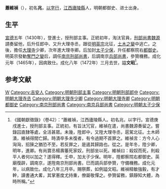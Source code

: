 {{Otheruses|other=名为萧文昭的其他人物|萧文昭}}

'''蕭維禎'''（{{bd|？||1472年||Xiao蕭}}），初名'''兆'''，[[以字行|以字行]]，[[江西|江西]][[廬陵縣|廬陵縣]]人，明朝都御史、进士出身。

== 生平 ==
[[宣德|宣德]]五年（1430年），登進士，授刑部主事。正統初年，淘汰官員，[[刑部尚書|刑部尚書]][[魏源_(永樂進士)|魏源]]請奏留他，后升任郎中、又升大理寺丞，跟從[[明英宗|明英宗]]北征，[[土木之變|土木之變]]中逃亡。之後，擔任[[大理寺|大理寺]]少卿，次年進大理寺卿。后加封[[太子少保|太子少保]]，升任都察院右[[都御史|都御史]]。明英宗發動[[奪門之變|奪門之變]]后，調任[[南京|南京]][[刑部尚書|刑部尚書]]，后調南京[[兵部尚書|兵部尚書]]，參贊機務。成化元年（1465年），因病致仕。成化八年（1472年）三月去世，謚'''文昭'''<ref>《國朝獻徵錄》（卷42）：“蕭維禎，江西廬陵縣人。初名兆，以字行。宣德庚戌進士，授刑部主事。正統初，有旨汰冗官，維禎在遣，尚書魏源奏留之。嘗錄囚直隸等處，全活甚眾。未幾，陞郎中，又陞大理寺丞，扈駕北征。土木師潰，維禎得間亡歸。時潰卒多未復者，有令過期不首罪之。維禎言：方今人心洶洶，招猍之猶恐不至，若反罪之，是遏其歸路也。從之。是年冬，陞少卿，明年，進卿。有尚寶丞楊壽箠死家奴，刑部坐以死。維禎曰：殺奴而死，則殺平人者何以加之？遂得釋。壬申，加太子少保。明年，陞都察院右都御史。英廟復辟，調南京，遂陞南京刑部尚書。巳而調兵部參贊，守備機務。成化元年，以病致仕。成化八年三月卒。賜祭葬，如例謚文昭。維禎精敏強毅，有才幹，讀書通大畧，其掌憲度尤持重，僚屬敬憚之。參贊留務，鎮靜知大體，為時所稱。”</ref>。

==参考文献==
{{wikisource|國朝獻徵錄/卷之四十二}}
{{reflist}}

{{宣德五年庚戌科殿試金榜}}

{{Authority control}}

{{DEFAULTSORT:Xiao蕭}}
[[Category:萧姓|W]]
[[Category:吉安人|Category:吉安人]]
[[Category:明朝刑部主事|Category:明朝刑部主事]]
[[Category:明朝刑部郎中|Category:明朝刑部郎中]]
[[Category:明朝大理寺丞|Category:明朝大理寺丞]]
[[Category:明朝大理寺少卿|Category:明朝大理寺少卿]]
[[Category:明朝大理寺卿|Category:明朝大理寺卿]]
[[Category:明朝都御史|Category:明朝都御史]]
[[Category:南京刑部尚書|Category:南京刑部尚書]]
[[Category:南京兵部尚書|Category:南京兵部尚書]]
[[Category:明朝太子少保|Category:明朝太子少保]]


{{明朝人物小作品}}